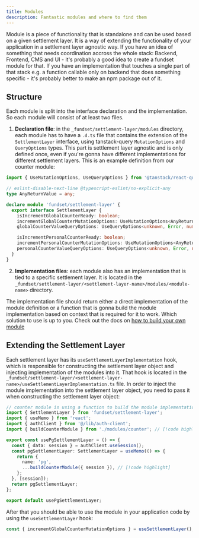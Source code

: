 ```yaml
---
title: Modules
description: Fantastic modules and where to find them
---
```


Module is a piece of functionality that is standalone and can be used based on a given settlement layer. It is a way of
extending the functionality of your application in a settlement layer agnostic way. If you have an idea of something that needs coordination accross the whole stack: Backend, Frontend, CMS and UI - it's probably a good idea to create a fundset module for that. If you have an implementation that touches a single part of that stack e.g. a function callable only on
backend that does something specific - it's probably better to make an npm package out of it.

## Structure

Each module is split into the interface declaration and the implementation. So each module will consist of at least two files.

1. **Declaration file**: in the `_fundset/settlement-layer/modules` directory, each module has to have a `.d.ts` file that contains the extension of the `SettlementLayer` interface, using tanstack-query `MutationOptions` and `QueryOptions` types. This part is settlement layer agnostic and is only defined once, even if you're gonna have different implementations for different settlement layers. This is an example definition from our counter module:

```ts
import { UseMutationOptions, UseQueryOptions } from '@tanstack/react-query';

// eslint-disable-next-line @typescript-eslint/no-explicit-any
type AnyReturnValue = any;

declare module 'fundset/settlement-layer' {
  export interface SettlementLayer {
    isIncrementGlobalCounterReady: boolean;
    incrementGlobalCounterMutationOptions: UseMutationOptions<AnyReturnValue, Error, number>;
    globalCounterValueQueryOptions: UseQueryOptions<unknown, Error, number | undefined, QueryKey>;

    isIncrementPersonalCounterReady: boolean;
    incrementPersonalCounterMutationOptions: UseMutationOptions<AnyReturnValue, Error, number>;
    personalCounterValueQueryOptions: UseQueryOptions<unknown, Error, number | undefined, QueryKey>;
  }
}
```

2. **Implementation files**: each module also has an implementation that is tied to a specific settlement layer. It is located in the `_fundset/settlement-layer/<settlement-layer-name>/modules/<module-name>` directory.

<Files>
  <Folder name="_fundset" defaultOpen>
    <Folder name="settlement-layer" defaultOpen>
      <Folder name="pg" defaultOpen>
        <Folder name="modules" defaultOpen>
          <Folder name="counter" defaultOpen>
            <File name="index.ts" />
            <File name="orpc.ts" />
          </Folder>
        </Folder>
      </Folder>
    </Folder>
  </Folder>
</Files>

The implementation file should return either a direct implementation of the module definition or a function that is gonna build the module implementation based on context that is required for it to work. Which solution to use is up to you. Check out the docs on [how to build your own module](/docs/how-to-implement-module)

## Extending the Settlement Layer

Each settlement layer has its `useSettlementLayerImplementation` hook, which is responsible for constructing the settlement layer object and injecting implementation of the modules into it. That hook is located in the `_fundset/settlement-layer/<settlement-layer-name>/useSettlementLayerImplementation.ts` file.
In order to inject the module implementation into the settlement layer object, you need to pass it when constructing the settlement layer object:

```ts title="_fundset/settlement-layer/pg/useSettlementLayerImplementation.ts"
// counter module is using a function to build the module implementation because it requires a user auth session
import { SettlementLayer } from 'fundset/settlement-layer';
import { useMemo } from 'react';
import { authClient } from '@/lib/auth-client';
import { buildCounterModule } from './modules/counter'; // [!code highlight]

export const usePgSettlementLayer = () => {
  const { data: session } = authClient.useSession();
  const pgSettlementLayer: SettlementLayer = useMemo(() => {
    return {
      name: 'pg',
      ...buildCounterModule({ session }), // [!code highlight]
    };
  }, [session]);
  return pgSettlementLayer;
};

export default usePgSettlementLayer;
```

After that you should be able to use the module in your application code by using the `useSettlementLayer` hook:

```ts
const { incrementGlobalCounterMutationOptions } = useSettlementLayer();
```
